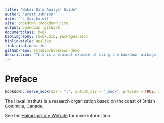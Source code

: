 ```yaml
--- 
title: "Hakai Data Analyst Guide"
author: "Brett Johnson"
date: "`r Sys.Date()`"
site: bookdown::bookdown_site
output: bookdown::gitbook
documentclass: book
bibliography: [book.bib, packages.bib]
biblio-style: apalike
link-citations: yes
github-repo: rstudio/bookdown-demo
description: "This is a minimal example of using the bookdown package to write a book. The output format for this example is bookdown::gitbook."
---
```

# Preface {-}
```r
bookdown::serve_book(dir = ".", output_dir = "_book", preview = TRUE, in_session = TRUE)

```

The Hakai Institute is a research organization based on the coast of
British Columbia, Canada.

See the [Hakai Institute Website](http://www.hakai.org) for more information.
